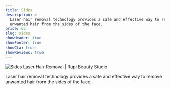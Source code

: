 ```yaml
---
title: Sides
description: >-
  Laser hair removal technology provides a safe and effective way to remove
  unwanted hair from the sides of the face.
price: 65
slug: sides
showHeader: true
showFooter: true
showCta: true
showReviews: true
---
```


![Sides Laser Hair Removal | Rupi Beauty Studio](/uploads/services/laser-hair-removal.webp 'Sides Laser Hair Removal  | Rupi Beauty Studio')

Laser hair removal technology provides a safe and effective way to remove unwanted hair from the sides of the face.
